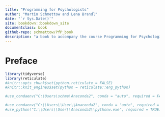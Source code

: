 ```yaml
---
title: "Programming for Psychologists"
author: "Martin Schmettow and Lena Brandl"
date: "`r Sys.Date()`"
site: bookdown::bookdown_site
documentclass: book
github-repo: schmettow/PfP_book
description: "a book to accompany the course Programming for Psychologists"
---
```


# Preface {-}


```r
library(tidyverse)
library(reticulate)
#knitr::opts_chunk$set(python.reticulate = FALSE)
#knitr::knit_engines$set(python = reticulate::eng_python)

#use_condaenv("C:\Users\schme\Anaconda2", conda = "auto", required = FALSE)

#use_condaenv("C:\\Users\\User\\Anaconda2", conda = "auto", required = FALSE)
#use_python("C:\\Users\\User\\Anaconda2\\pythonw.exe", required = TRUE)
```
